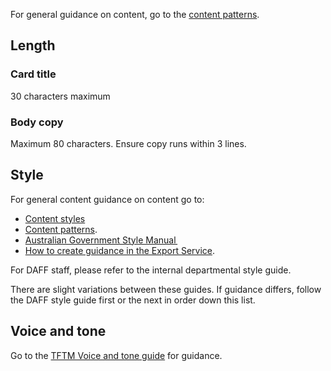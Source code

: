 For general guidance on content, go to the [content patterns](/content/content-patterns).

## Length

### Card title

30 characters maximum

### Body copy

Maximum 80 characters. Ensure copy runs within 3 lines.

## Style 

For general content guidance on content go to:

- [Content styles](/content/content-styles)
- [Content patterns](/content/content-patterns).
- [Australian Government Style Manual  ](https://www.stylemanual.gov.au)
- [How to create guidance in the Export Service](/guides/how-to-create-guidance).

For DAFF staff, please refer to the internal departmental style guide.

There are slight variations between these guides. If guidance differs, follow the DAFF style guide first or the next in order down this list.

## Voice and tone

Go to the [TFTM Voice and tone guide](/content/voice-and-tone) for guidance.
